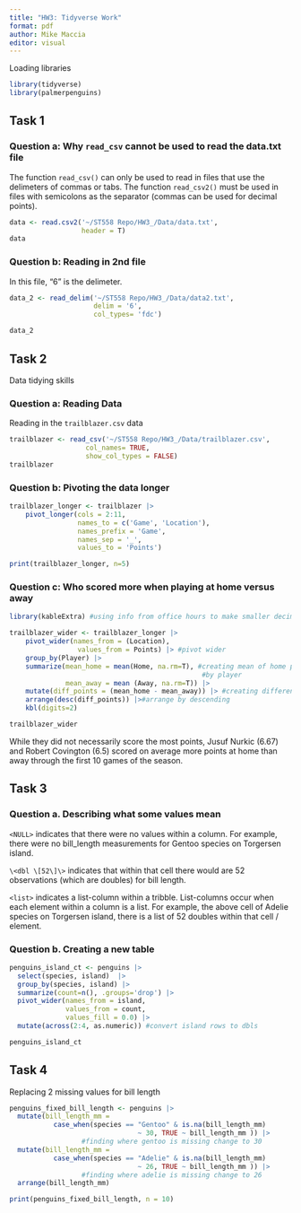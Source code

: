 ```yaml
---
title: "HW3: Tidyverse Work"
format: pdf
author: Mike Maccia
editor: visual
---
```


Loading libraries

```r
library(tidyverse)
library(palmerpenguins)
```

## Task 1

### Question a: Why `read_csv` cannot be used to read the data.txt file

The function `read_csv()` can only be used to read in files that use the delimeters of commas or tabs. The function `read_csv2()` must be used in files with semicolons as the separator (commas can be used for decimal points).

```r
data <- read.csv2('~/ST558 Repo/HW3_/Data/data.txt',
                  header = T)
data
```

### Question b: Reading in 2nd file

In this file, "6" is the delimeter.

```r
data_2 <- read_delim('~/ST558 Repo/HW3_/Data/data2.txt',
                     delim = '6',
                     col_types= 'fdc')

data_2
```

## Task 2

Data tidying skills

### Question a: Reading Data

Reading in the `trailblazer.csv` data

```r
trailblazer <- read_csv('~/ST558 Repo/HW3_/Data/trailblazer.csv',
                   col_names= TRUE,
                   show_col_types = FALSE)
trailblazer
```

### Question b: Pivoting the data longer

```r
trailblazer_longer <- trailblazer |> 
    pivot_longer(cols = 2:11,
                 names_to = c('Game', 'Location'),
                 names_prefix = 'Game',
                 names_sep = '_',
                 values_to = 'Points') 

print(trailblazer_longer, n=5)
```

### Question c: Who scored more when playing at home versus away

```r
library(kableExtra) #using info from office hours to make smaller decimal places

trailblazer_wider <- trailblazer_longer |> 
    pivot_wider(names_from = (Location),
                 values_from = Points) |> #pivot wider
    group_by(Player) |>  
    summarize(mean_home = mean(Home, na.rm=T), #creating mean of home points/away points 
                                                #by player
              mean_away = mean (Away, na.rm=T)) |> 
    mutate(diff_points = (mean_home - mean_away)) |> #creating different in means
    arrange(desc(diff_points)) |>#arrange by descending
    kbl(digits=2)

trailblazer_wider
```

While they did not necessarily score the most points, Jusuf Nurkic (6.67) and Robert Covington (6.5) scored on average more points at home than away through the first 10 games of the season.

## Task 3

### Question a. Describing what some values mean

`<NULL>` indicates that there were no values within a column. For example, there were no bill_length measurements for Gentoo species on Torgersen island.

`\<dbl \[52\]\>` indicates that within that cell there would are 52 observations (which are doubles) for bill length.

`<list>` indicates a list-column within a tribble. List-columns occur when each element within a column is a list. For example, the above cell of Adelie species on Torgersen island, there is a list of 52 doubles within that cell / element.

### Question b. Creating a new table

```r
penguins_island_ct <- penguins |> 
  select(species, island)  |> 
  group_by(species, island) |> 
  summarize(count=n(), .groups='drop') |> 
  pivot_wider(names_from = island,
              values_from = count,
              values_fill = 0.0) |> 
  mutate(across(2:4, as.numeric)) #convert island rows to dbls

penguins_island_ct
```

## Task 4

Replacing 2 missing values for bill length

```r
penguins_fixed_bill_length <- penguins |> 
  mutate(bill_length_mm = 
           case_when(species == "Gentoo" & is.na(bill_length_mm) 
                                ~ 30, TRUE ~ bill_length_mm )) |> 
                  #finding where gentoo is missing change to 30
  mutate(bill_length_mm = 
           case_when(species == "Adelie" & is.na(bill_length_mm) 
                                ~ 26, TRUE ~ bill_length_mm )) |> 
                  #finding where adelie is missing change to 26
  arrange(bill_length_mm)

print(penguins_fixed_bill_length, n = 10) 
```
